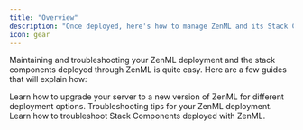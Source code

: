 ```yaml
---
title: "Overview"
description: "Once deployed, here's how to manage ZenML and its Stack Components"
icon: gear
---
```


Maintaining and troubleshooting your ZenML deployment and the stack components deployed through ZenML is quite easy. Here are a few guides that will explain how:

<CardGroup cols={2}>
<Card title="Upgrade the ZenML server" icon="arrow-up-right-dots" href="/v/0.66.0/getting-started/deploying-zenml/manage-the-deployed-services/upgrade-the-version-of-the-zenml-server" >
Learn how to upgrade your server to a new version of ZenML for different deployment options.
 </Card>
<Card title="Troubleshoot deployed server" icon="screwdriver-wrench" href="/v/0.66.0/getting-started/deploying-zenml/manage-the-deployed-services/troubleshoot-your-deployed-server" >
Troubleshooting tips for your ZenML deployment.
</Card>
<Card title="Troubleshoot stack components" icon="layer-group" href="/v/0.66.0/getting-started/deploying-zenml/manage-the-deployed-services/troubleshoot-stack-components" >
Learn how to troubleshoot Stack Components deployed with ZenML.
</Card>
</CardGroup>
